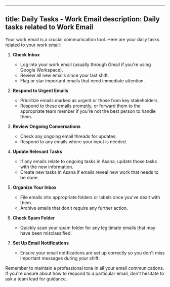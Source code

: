
---
title: Daily Tasks - Work Email
description: Daily tasks related to Work Email
---
Your work email is a crucial communication tool. Here are your daily tasks related to your work email:

1. **Check Inbox**
   - Log into your work email (usually through Gmail if you're using Google Workspace).
   - Review all new emails since your last shift.
   - Flag or star important emails that need immediate attention.

2. **Respond to Urgent Emails**
   - Prioritize emails marked as urgent or those from key stakeholders.
   - Respond to these emails promptly, or forward them to the appropriate team member if you're not the best person to handle them.

3. **Review Ongoing Conversations**
   - Check any ongoing email threads for updates.
   - Respond to any emails where your input is needed.

4. **Update Relevant Tasks**
   - If any emails relate to ongoing tasks in Asana, update those tasks with the new information.
   - Create new tasks in Asana if emails reveal new work that needs to be done.

5. **Organize Your Inbox**
   - File emails into appropriate folders or labels once you've dealt with them.
   - Archive emails that don't require any further action.

6. **Check Spam Folder**
   - Quickly scan your spam folder for any legitimate emails that may have been misclassified.

7. **Set Up Email Notifications**
   - Ensure your email notifications are set up correctly so you don't miss important messages during your shift.

Remember to maintain a professional tone in all your email communications. If you're unsure about how to respond to a particular email, don't hesitate to ask a team lead for guidance.

<LinkCard title="Back to Daily Tasks Overview" href="/daily-tasks/overview/" description="Return to the overview of daily tasks." />
